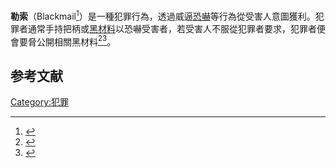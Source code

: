 {{legal}}
'''勒索'''（Blackmail<ref name="Shen1957">{{cite book|author=Zonglin Shen|title=Pao hspueh|url=https://books.google.com/books?id=6UUWAAAAMAAJ|year=1957}}</ref>）是一種犯罪行為，透過威逼[[恐嚇|恐嚇]]等行為從受害人意圖獲利。犯罪者通常手持把柄或[[黑材料|黑材料]]以恐嚇受害者，若受害人不服從犯罪者要求，犯罪者便會要脅公開相關黑材料<ref name="merriam-webster">{{cite book | title = Merriam-Webster's dictionary of law |publisher= Merriam-Webster|year=1996|pages=634 pages|accessdate=23 May 2011| ISBN = 978-0-87779-604-6 | url=http://books.google.com/books?id=JYs74quLWLIC&pg=PA53&dq=Merriam-Webster%27s+Dictionary+of+Law+blackmail&hl=en&ei=Su_aTbuOHorrgQfe3clY&sa=X&oi=book_result&ct=result&resnum=1&ved=0CEAQ6AEwAA#v=onepage&q&f=false}}</ref><ref name="American Heritage">{{cite book | title = The American Heritage® Dictionary of the English Language, 4th edition |year=2010|publisher=Houghton Mifflin Harcourt Publishing Company.|ISBN =}}</ref>。

{{crime-stub}}

==参考文献==
{{reflist}}

[[Category:犯罪|Category:犯罪]]